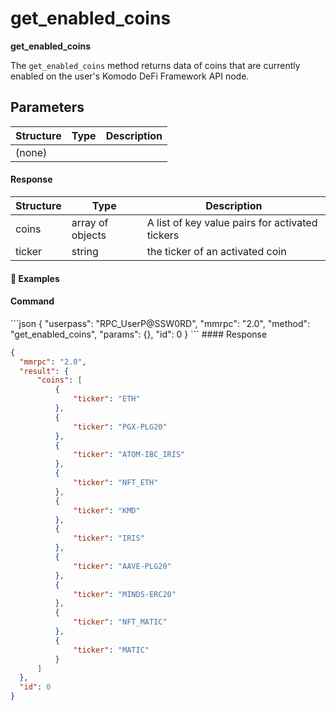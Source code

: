 
# get\_enabled\_coins

**get\_enabled\_coins**

The `get_enabled_coins` method returns data of coins that are currently enabled on the user's Komodo DeFi Framework API node.

## Parameters

| Structure | Type | Description |
| --------- | ---- | ----------- |
| (none)    |      |             |

#### Response

| Structure      | Type             | Description                                      |
| -------------- | ---------------- | ------------------------------------------------ |
| coins          | array of objects | A list of key value pairs for activated tickers  |
| ticker         | string           | the ticker of an activated coin                  |

#### 📌 Examples

#### Command

<CodeGroup title="" tag="POST" label="get_enabled_coins" mm2MethodDecorate="true">
  ```json
  {
    "userpass": "RPC_UserP@SSW0RD",
    "mmrpc": "2.0",
    "method": "get_enabled_coins",
    "params": {},
    "id": 0
  }
  ```
</CodeGroup>

<CollapsibleSection expandedText="Hide Response" collapsedText="Show Response">
  #### Response

  ```json
  {
    "mmrpc": "2.0",
    "result": {
        "coins": [
            {
                "ticker": "ETH"
            },
            {
                "ticker": "PGX-PLG20"
            },
            {
                "ticker": "ATOM-IBC_IRIS"
            },
            {
                "ticker": "NFT_ETH"
            },
            {
                "ticker": "KMD"
            },
            {
                "ticker": "IRIS"
            },
            {
                "ticker": "AAVE-PLG20"
            },
            {
                "ticker": "MINDS-ERC20"
            },
            {
                "ticker": "NFT_MATIC"
            },
            {
                "ticker": "MATIC"
            }
        ]
    },
    "id": 0
  }
  ```
</CollapsibleSection>
